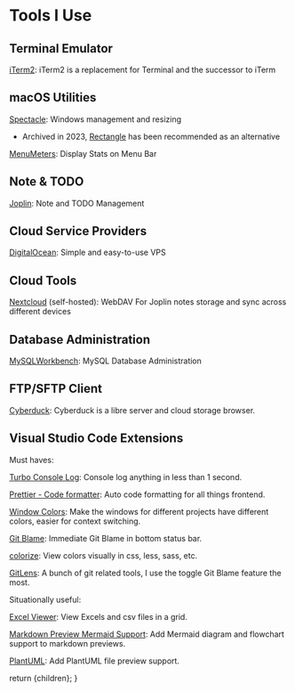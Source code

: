 
# Tools I Use

## Terminal Emulator

[iTerm2](https://iterm2.com/): iTerm2 is a replacement for Terminal and the successor to iTerm

## macOS Utilities

[Spectacle](https://github.com/eczarny/spectacle): Windows management and resizing

- Archived in 2023, [Rectangle](https://github.com/rxhanson/Rectangle) has been recommended as an alternative

[MenuMeters](https://github.com/yujitach/MenuMeters): Display Stats on Menu Bar

## Note & TODO

[Joplin](https://joplinapp.org/): Note and TODO Management

## Cloud Service Providers

[DigitalOcean](https://m.do.co/c/e2c39afc5bf9): Simple and easy-to-use VPS

## Cloud Tools

[Nextcloud](https://nextcloud.com/) (self-hosted): WebDAV For Joplin notes storage and sync across different devices

## Database Administration

[MySQLWorkbench](https://www.mysql.com/products/workbench/): MySQL Database Administration

## FTP/SFTP Client

[Cyberduck](https://cyberduck.io/): Cyberduck is a libre server and cloud storage browser.

## Visual Studio Code Extensions

Must haves:

[Turbo Console Log](https://marketplace.visualstudio.com/items?itemName=ChakrounAnas.turbo-console-log): Console log anything in less than 1 second.

[Prettier - Code formatter](https://marketplace.visualstudio.com/items?itemName=esbenp.prettier-vscode): Auto code formatting for all things frontend.

[Window Colors](https://marketplace.visualstudio.com/items?itemName=stuart.unique-window-colors): Make the windows for different projects have different colors, easier for context switching.

[Git Blame](https://marketplace.visualstudio.com/items?itemName=waderyan.gitblame): Immediate Git Blame in bottom status bar.

[colorize](https://marketplace.visualstudio.com/items?itemName=kamikillerto.vscode-colorize): View colors visually in css, less, sass, etc.

[GitLens](https://marketplace.visualstudio.com/items?itemName=eamodio.gitlens): A bunch of git related tools, I use the toggle Git Blame feature the most.

Situationally useful:

[Excel Viewer](https://marketplace.visualstudio.com/items?itemName=GrapeCity.gc-excelviewer): View Excels and csv files in a grid.

[Markdown Preview Mermaid Support](https://marketplace.visualstudio.com/items?itemName=bierner.markdown-mermaid): Add Mermaid diagram and flowchart support to markdown previews.

[PlantUML](https://marketplace.visualstudio.com/items?itemName=jebbs.plantuml): Add PlantUML file preview support.

  return <MdxLayout>{children}</MdxLayout>;
}
